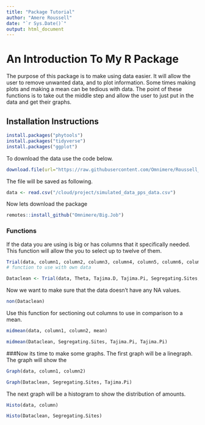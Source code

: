 ```yaml
---
title: "Package Tutorial"
author: "Amere Roussell"
date: "`r Sys.Date()`"
output: html_document
---
```


# An Introduction To My R Package

The purpose of this package is to make using data easier. It will allow the user to remove unwanted data, and to plot information. Some times making plots and making a mean can be tedious with data. The point of these functions is to take out the middle step and allow the user to just put in the data and get their graphs.

## Installation Instructions

```r
install.packages("phytools")
install.packages("tidyverse")
install.packages("ggplot")
```

To download the data use the code below.

```r
download.file(url="https://raw.githubusercontent.com/Omnimere/Roussell_pkg/master/Data/simulated_data_pps_data.csv", destfile = "/cloud/project/simulated_data_pps_data.csv")
```

The file will be saved as following.

```r
data <- read.csv("/cloud/project/simulated_data_pps_data.csv")
```
Now lets download the package
```r
remotes::install_github("Omnimere/Big.Job")
```

### Functions

If the data you are using is big or has columns that it specifically needed. This function will allow the you to select up to twelve of them. 

```r
Trial(data, column1, column2, column3, column4, column5, column6, column7, column8, column9, column10, column11, column12)
# function to use with own data
```

```r
Dataclean <- Trial(data, Theta, Tajima.D, Tajima.Pi, Segregating.Sites, Max.Pairwise.Difference, Max.Pairwise.Difference.Excluding.Ambiguous, Max.Variable.Block.Length, Max.Variable.Block.Length.Excluding.Ambiguous, Min.Pairwise.Difference, Min.Pairwise.Difference.Excluding.Ambiguous, Number.Invariable.Block.Excluding.Ambiguous)
```

Now we want to make sure that the data doesn't have any NA values.
```r
non(Dataclean)
```

Use this function for sectioning out columns to use in comparison to a mean.
```r
midmean(data, column1, column2, mean)
```
```r
midmean(Dataclean, Segregating.Sites, Tajima.Pi, Tajima.Pi)
```

###Now its time to make some graphs.
The first graph will be a linegraph. The graph will show the
```r
Graph(data, column1, column2)
```
```r
Graph(Dataclean, Segregating.Sites, Tajima.Pi)
```

The next graph will be a histogram to show the distribution of amounts.
```r
Histo(data, column)
```
```r
Histo(Dataclean, Segregating.Sites)
```

